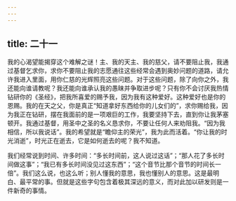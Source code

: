 ```yaml
---
---
---
```

title: 二十一
---

我的心渴望能揭穿这个难解之谜！主、我的天主、我的慈父，请不要阻止我，我通过基督乞求你，求你不要阻止我的志愿通往这些经常会遇到奥妙问题的道路，请允许我进入里面，用你仁慈的光辉照亮这些问题。对于这些问题，除了向你之外，我还能向谁请教呢？我还能向谁承认我的愚昧并争取进步呢？只有你不会讨厌我热情钻研你的《圣经》，把我所喜爱的赐予我，因为我有这种爱好。这种爱好也是你的恩赐。我的在天之父，你是真正“知道拿好东西给你的儿女们的”，求你赐给我，因为我正在钻研，摆在我面前的是一项艰巨的工作，我要坚持下去，直到你让我茅塞顿开。我通过基督，用圣中之圣的名义恳求你，不要让任何人来劝阻我。“因为我相信，所以我说话”。我的希望就是“瞻仰主的荣光”，我为此而活着。“你让我的时光消逝”，时光正在逝去，它是如何逝去的呢？我不知道。

我们经常说到时间、许多时间：“多长时间前，这人说过这话”；“那人花了多长时间做这事”；“我已有多长时间没见过这东西”；“这个音节比那个音节的时间长一倍”。我们这么说，也这么听；别人懂我的意思，我也懂别人的意思。这是最明白、最平常的事。但就是这些字句包含着极其深远的意义，而对此加以研发则是一件新奇的事情。